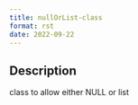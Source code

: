 ```yaml
--- 
title: nullOrList-class 
format: rst 
date: 2022-09-22 
--- 
```


## Description

class to allow either NULL or list


